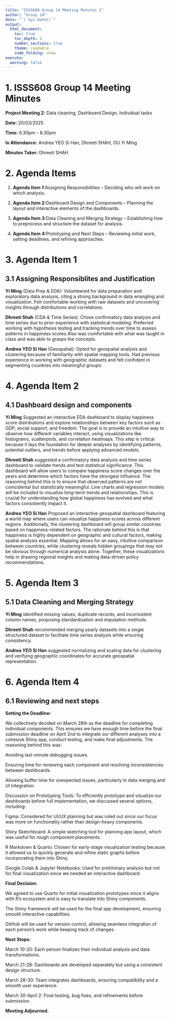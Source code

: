 ```yaml
---
title: "ISSS608 Group 14 Meeting Minutes 2"
author: "Group 14"
date: "`r Sys.Date()`"
output:
  html_document:
    toc: true
    toc_depth: 2
    number_sections: true
    theme: readable
    code_folding: show
execute: 
  warning: false
---
```


# 1. ISSS608 Group 14 Meeting Minutes

**Project Meeting 2:** Data cleaning, Dashboard Design, Individual tasks

**Date:** 20/03/2025

**Time:** 6.30pm -- 8.30pm

**In Attendance:** Andrea YEO Si Han, Dhreeti SHAH, OU Yi Ming

**Minutes Taker:** Dhreeti SHAH

# 2. Agenda Items

1.  **Agenda Item 1:**Assigning Responsibilities -- Deciding who will work on which analysis.

2.  **Agenda Item 2:**Dashboard Design and Components -- Planning the layout and interactive elements of the dashboards.

3.  **Agenda Item 3:**Data Cleaning and Merging Strategy -- Establishing how to preprocess and structure the dataset for analysis.

4.  **Agenda Item 4:**Prototyping and Next Steps -- Reviewing initial work, setting deadlines, and refining approaches.

# 3. Agenda Item 1

## 3.1 Assigning Responsiblites and Justification

**Yi Ming** (Data Prep & EDA): Volunteered for data preparation and exploratory data analysis, citing a strong background in data wrangling and visualization. Felt comfortable working with raw datasets and uncovering insights through distributions and correlations.

**Dhreeti Shah** (CDA & Time Series): Chose confirmatory data analysis and time series due to prior experience with statistical modeling. Preferred working with hypothesis testing and tracking trends over time to assess patterns in happiness scores.Also was comfortable with what was taught in class and was able to grasps the concepts.

**Andrea YEO Si Han** (Geospatial): Opted for geospatial analysis and clustering because of familiarity with spatial mapping tools. Had previous experience in working with geographic datasets and felt confident in segmenting countries into meaningful groups.

# 4. Agenda Item 2

## 4.1 Dashboard design and components

**Yi Ming** Suggested an interactive EDA dashboard to display happiness score distributions and explore relationships between key factors such as GDP, social support, and freedom. The goal is to provide an intuitive way to observe how different variables interact, using visualizations like histograms, scatterplots, and correlation heatmaps. This step is critical because it lays the foundation for deeper analyses by identifying patterns, potential outliers, and trends before applying advanced models.

**Dhreeti Shah** suggested a confirmatory data analysis and time series dashboard to validate trends and test statistical significance. This dashboard will allow users to compare happiness score changes over the years and determine which factors have the strongest influence. The reasoning behind this is to ensure that observed patterns are not coincidental but statistically meaningful. Line charts and regression models will be included to visualize long-term trends and relationships. This is crucial for understanding how global happiness has evolved and what factors consistently impact it.

**Andrea YEO Si Han** Proposed an interactive geospatial dashboard featuring a world map where users can visualize happiness scores across different regions. Additionally, the clustering dashboard will group similar countries based on happiness-related factors. The rationale behind this is that happiness is highly dependent on geographic and cultural factors, making spatial analysis essential. Mapping allows for an easy, intuitive comparison between countries, while clustering reveals hidden groupings that may not be obvious through numerical analysis alone. Together, these visualizations help in drawing regional insights and making data-driven policy recommendations.

# 5. Agenda Item 3

## 5.1 Data Cleaning and Merging Strategy

**Yi Ming** identified missing values, duplicate records, and inconsistent column names, proposing standardization and imputation methods.

**Dhreeti Shah** recommended merging yearly datasets into a single structured dataset to facilitate time series analysis while ensuring consistency.

**Andrea YEO Si Han** suggested normalizing and scaling data for clustering and verifying geographic coordinates for accurate geospatial representation.

# 6. Agenda Item 4

## 6.1 Reviewing and next steps

**Setting the Deadline:**

We collectively decided on March 28th as the deadline for completing individual components. This ensures we have enough time before the final submission deadline on April 2nd to integrate our different analyses into a cohesive Shiny app, conduct testing, and make final adjustments. The reasoning behind this was:

Avoiding last-minute debugging issues.

Ensuring time for reviewing each component and resolving inconsistencies between dashboards.

Allowing buffer time for unexpected issues, particularly in data merging and UI integration.

Discussion on Prototyping Tools: To efficiently prototype and visualize our dashboards before full implementation, we discussed several options, including:

Figma: Considered for UI/UX planning but was ruled out since our focus was more on functionality rather than design-heavy components.

Shiny Sketchboard: A simple sketching tool for planning app layout, which was useful for rough component placements.

R Markdown & Quarto: Chosen for early-stage visualization testing because it allowed us to quickly generate and refine static graphs before incorporating them into Shiny.

Google Colab & Jupyter Notebooks: Used for preliminary analysis but not for final visualization since we needed an interactive dashboard.

**Final Decision:**

We agreed to use Quarto for initial visualization prototypes since it aligns with R's ecosystem and is easy to translate into Shiny components.

The Shiny framework will be used for the final app development, ensuring smooth interactive capabilities.

GitHub will be used for version control, allowing seamless integration of each person's work while keeping track of changes.

**Next Steps:**

March 10-20: Each person finalizes their individual analysis and data transformations.

March 21-28: Dashboards are developed separately but using a consistent design structure.

March 28-30: Team integrates dashboards, ensuring compatibility and a smooth user experience.

March 30-April 2: Final testing, bug fixes, and refinements before submission.

**Meeting Adjourned.**
